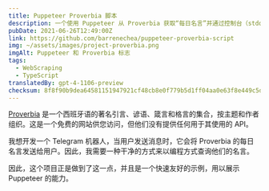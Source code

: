 ```yaml
---
title: Puppeteer Proverbia 脚本
description: 一个使用 Puppeteer 从 Proverbia 获取“每日名言”并通过控制台（stdout）以 JSON 响应形式返回的脚本。
pubDate: 2021-06-26T12:49:00Z
link: https://github.com/barrenechea/puppeteer-proverbia-script
img: ~/assets/images/project-proverbia.png
imgAlt: Puppeteer 和 Proverbia 标志
tags:
  - WebScraping
  - TypeScript
translatedBy: gpt-4-1106-preview
checksum: 8f8f90b9dea64581151947921cf48cb8e0f779b5d1ff04aa0e63f8e449c5d9e5
---
```


[Proverbia](https://proverbia.net) 是一个西班牙语的著名引言、谚语、箴言和格言的集合，按主题和作者组织。这是一个免费的网站供您访问，但他们没有提供任何用于其使用的 API。

我想开发一个 Telegram 机器人，当用户发送消息时，它会将 Proverbia 的每日名言发送给用户。因此，我需要一种干净的方式来以编程方式查询他们的名言。

因此，这个项目正是做到了这一点，并且是一个快速友好的示例，用以展示 Puppeteer 的能力。
